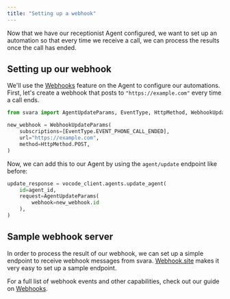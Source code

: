 ```yaml
---
title: "Setting up a webhook"
---
```


Now that we have our receptionist Agent configured, we want to set up an automation so that every time we
receive a call, we can process the results once the call has ended.

## Setting up our webhook

We'll use the [Webhooks](/webhooks) feature on the Agent to configure our automations. First, let's create a
webhook that posts to `"https://example.com"` every time a call ends.

```python Python
from svara import AgentUpdateParams, EventType, HttpMethod, WebhookUpdateParams

new_webhook = WebhookUpdateParams(
    subscriptions=[EventType.EVENT_PHONE_CALL_ENDED],
    url="https://example.com",
    method=HttpMethod.POST,
)
```

Now, we can add this to our Agent by using the `agent/update` endpoint like before:

```python Python
update_response = vocode_client.agents.update_agent(
    id=agent_id,
    request=AgentUpdateParams(
        webhook=new_webhook.id
    ),
)
```

## Sample webhook server

In order to process the result of our webhook, we can set up a simple endpoint to receive
webhook messages from svara. [Webhook.site](https://webhook.site) makes it very easy to set up
a sample endpoint.

For a full list of webhook events and other capabilities, check out our guide on [Webhooks](/webhooks).
